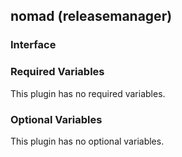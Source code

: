 ## nomad (releasemanager)

### Interface

### Required Variables

This plugin has no required variables.

### Optional Variables

This plugin has no optional variables.
